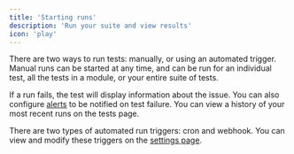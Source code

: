 ```yaml
---
title: 'Starting runs'
description: 'Run your suite and view results'
icon: 'play'
---
```


There are two ways to run tests: manually, or using an automated trigger.
Manual runs can be started at any time, and can be run for an individual
test, all the tests in a module, or your entire suite of tests.

If a run fails, the test will display information about the issue.
You can also
configure [alerts](/runs/alerts) to be notified on test failure.
You can view a history of your most recent runs on the tests page.

There are two types of automated run triggers: cron and webhook. You can
view and modify these triggers on the
[settings page](https://dime.io/settings).